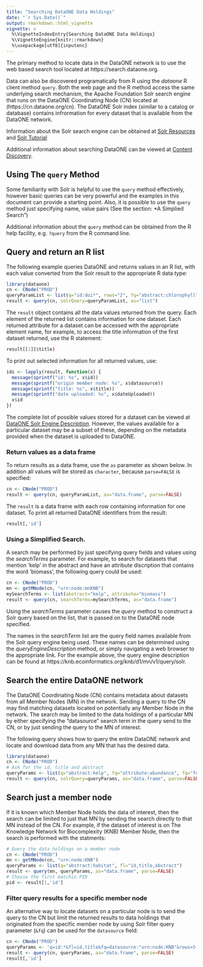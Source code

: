 ```yaml
---
title: "Searching DataONE Data Holdings"
date: "`r Sys.Date()`"
output: rmarkdown::html_vignette
vignette: >
  %\VignetteIndexEntry{Searching DataONE Data Holdings}
  %\VignetteEngine{knitr::rmarkdown}
  %\usepackage[utf8]{inputenc}
---
```


The primary method to locate data in the DataONE network is to use the web based search tool located at https://search.dataone.org.

Data can also be discovered programatically from R using the *dataone* R client method `query`. Both the web page and the R method
access the same
underlying search mechanism, the Apache Foundation Solr search engine that runs on the DataONE Coordinating Node (CN) located at
(https://cn.dataone.org/cn). The DataONE Solr index (similar to a catalog or database) contains infrormation for every dataset that is available from 
the DataONE network. 

Information about the Solr search engine can be obtained at [Solr Resources](http://lucene.apache.org/solr/resources.html) and 
[Solr Tutorial](http://www.solrtutorial.com)

Additional information about searching DataONE can be viewed at [Content Discovery](https://mule1.dataone.org/ArchitectureDocs-current/design/SearchMetadata.html).

## Using The `query` Method

Some familiarity with Solr is helpful to use the `query` method
effectively, however basic queries can be very powerful and the examples in this document can provide a starting point. Also, it is possible to use the `query` method just specifying name, value pairs (See the section: *A Simplied Search")


Additional information about the `query` method can be obtained from the R help facility, e.g. `?query` from the R command line.

## Query and return an R list

The following example queries DataONE and returns values in an R list, with each value converted from the Solr result to the appropriate R data type: 

```r
library(dataone)
cn <- CNode("PROD")
queryParamList <- list(q="id:doi*", rows="2", fq="abstract:chlorophyll", fl="id,title,dateUploaded,abstract,datasource,size")
result <- query(cn, solrQuery=queryParamList, as="list")
```

The `result` object contains all the data values returned from the query. Each element of the returned list contains information
for one dataset. Each returned attribute for a dataset can be accessed with the appropriate element name, for example, to 
access the title information of the first dataset returned, use the R statement:

```r
result[[1]]$title)
```

To print out selected information for all returned values, use:

```r
ids <- lapply(result, function(x) {
  message(sprintf("id: %s", x$id))
  message(sprintf("origin member node: %s", x$datasource))
  message(sprintf("title: %s", x$title))
  message(sprintf("date uploaded: %s", x$dateUploaded))
  x$id
})
```
  
The complete list of possible values stored for a dataset can be viewed at [DataONE Solr Engine Description](https://cn.dataone.org/cn/v1/query/solr). However,
the values available for a particular dataset may be a subset of these, depending on the metadata provided when the dataset is uploaded to DataONE.

### Return values as a data frame
To return results as a data frame, use the `as` parameter as shown below. In addition all values will be stored as `character`, because `parse=FALSE` is specified:

```r
cn <- CNode("PROD")
result <- query(cn, queryParamList, as="data.frame", parse=FALSE)
```

The `result` is a data frame with each row containing information for one dataset. To print all returned DataONE identifiers from the result:
  
```r
result[,'id']
```

### Using a Simplified Search.
A search may be performed by just specifying query fields and values using the *searchTerms* parameter.
For example, to search for datasets that mention 'kelp' in the abstract and have an attribute discription that contains the word 'biomass', the following query could be used:
```r
cn <- CNode("PROD")
mn <- getMNode(cn, "urn:node:mnKNB")
mySearchTerms <- list(abstract="kelp", attribute="biomass")
result <- query(cn, searchTerms=mySearchTerms, as="data.frame")
```

Using the *searchTerms* parameter causes the *query* method to construct a Solr query 
based on the list, that is passed on to the DataONE node specified.

The names in the *searchTerm* list are the query field names available from the Solr query engine
being used. These names can be determined using the *queryEngineDescription* method, or simply
navigating a web browser to the appropriate link. For the example above, the query engine
description can be found at https://knb.ecoinformatics.org/knb/d1/mn/v1/query/solr.

## Search the entire DataONE network

The DataONE Coordinating Node (CN) contains metadata about datasets from all Member Nodes (MN) in the network.
Sending a query to the CN may find matching datasets located on potentially any Member Node in the network.
The search may be limited to the data holdings of a particular MN by either specifying the "datasource"
search term in the query send to the CN, or by just sending the query to the MN of interest.

The following query shows how to query the entire DataONE network and locate and download data from 
any MN that has the desired data.
```r
library(dataone)
cn <- CNode("PROD")
# Ask for the id, title and abstract
queryParams <- list(q="abstract:kelp", fq="attribute:abundance", fq="formatType:DATA", fl="id,title,abstract") 
result <- query(cn, solrQuery=queryParams, as="data.frame", parse=FALSE)
```


## Search just a member node
If it is known which Member Node holds the data of interest, then the search can be limited to just that
MN by sending the search directly to that MN instead of the CN. For example, if the dataset of interest
is on The Knowledge Network for Biocomplexity (KNB) Member Node, then the search is performed with the statments:
    
```r
# Query the data holdings on a member node
cn <- CNode("PROD")
mn <- getMNode(cn, "urn:node:KNB")
queryParams <- list(q="abstract:habitat", fl="id,title,abstract") 
result <- query(mn, queryParams, as="data.frame", parse=FALSE)
# Choose the first matchin PID
pid <- result[1,'id']
```

### Filter query results for a specific member node
An alternative way to locate datasets on a particular node is to send the query to the CN but limit the returned results to data holdings that originated from the specific member node by using Solr filter query parameter (`&fq`) can be used
for the `datasource` field:

```r
cn <- CNode("PROD")
queryParams <- 'q=id:*&fl=id,title&fq=datasource:"urn:node:KNB"&rows=5'
result <- query(cn, queryParams, as="data.frame", parse=FALSE)
result[,'id']
```
